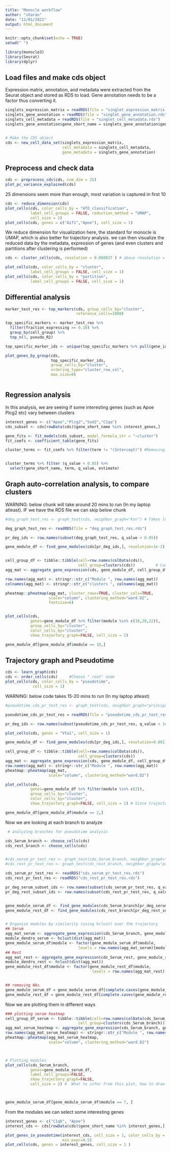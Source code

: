 ---
title: "Monocle workflow"
author: "sharan"
date: "11/01/2021"
output: html_document
---

```{r setup, include=FALSE, results='hide'}
knitr::opts_chunk$set(echo = TRUE)
setwd(" ")

library(monocle3)
library(Seurat)
library(dplyr)

```

## Load files and make cds object
Expression matrix, annotation, and metadata were extracted from the Seurat object and stored as RDS to load.
Gene annotation needs to be a factor thus converting it.

```{r}
singlets_expression_matrix = readRDS(file = "singlet_expression_matrix.rds")
singlets_gene_annotation = readRDS(file = "singlet_gene_annotation.rds")
singlets_cell_metadata = readRDS(file = "singlet_cell_metadata.rds")
singlets_gene_annotation$gene_short_name = singlets_gene_annotation$gene_short_name %>% as.factor()


# Make the CDS object
cds <- new_cell_data_set(singlets_expression_matrix,
                         cell_metadata = singlets_cell_metadata,
                         gene_metadata = singlets_gene_annotation)


```

## Preprocess and check data

```{r}
cds <- preprocess_cds(cds, num_dim = 25)
plot_pc_variance_explained(cds)
```
25 dimensions seem more than enough, most variation is captured in first 10

```{r, message=FALSE, echo=FALSE}
cds <- reduce_dimension(cds)
plot_cells(cds, color_cells_by = "HTO_classification", 
           label_cell_groups = FALSE, reduction_method = "UMAP",
           cell_size = 1)
plot_cells(cds, genes = c("Aif1","Apoe"), cell_size = 1)
```
We reduce dimension for visualization here, the standard for monocle is UMAP, which is also better for trajectory analysis. we can then visualize the reduced data by the metadata, expression of genes (and even clusters and partitions after clustering is performed)

```{r, message=FALSE, echo=FALSE}
cds <- cluster_cells(cds, resolution = 0.000037 ) # above resolution = 0.000036 leads to 4 clusters but also 4 partitions, while below is 3 and 1 respectively

plot_cells(cds, color_cells_by = "cluster", 
           label_cell_groups = FALSE, cell_size = 1) 
plot_cells(cds, color_cells_by = "partition", 
           label_cell_groups = FALSE, cell_size = 1)
```



## Differential analysis

```{r, message=FALSE, echo=FALSE}

marker_test_res <- top_markers(cds, group_cells_by="cluster", 
                               reference_cells=1000)

top_specific_markers <- marker_test_res %>%
  filter(fraction_expressing >= 0.10) %>%
  group_by(cell_group) %>%
  top_n(3, pseudo_R2)

top_specific_marker_ids <- unique(top_specific_markers %>% pull(gene_id))

plot_genes_by_group(cds,
                    top_specific_marker_ids,
                    group_cells_by="cluster",
                    ordering_type="cluster_row_col",
                    max.size=8)

```



```{r, message=FALSE, echo=FALSE}

```


## Regression analysis

In this analysis, we are seeing if some interesting genes (such as Apoe Plcg2 etc) vary between clusters

```{r, message=FALSE, echo=FALSE}
interest_genes <- c("Apoe","Plcg2","Sod2","C1qa")
cds_subset <- cds[rowData(cds)$gene_short_name %in% interest_genes,]

gene_fits <- fit_models(cds_subset, model_formula_str = "~cluster")
fit_coefs <- coefficient_table(gene_fits)

cluster_terms <- fit_coefs %>% filter(term != "(Intercept)") #Removing intercept terms, we dont want them. (where is result for cluster1?)


cluster_terms %>% filter (q_value < 0.05) %>%
  select(gene_short_name, term, q_value, estimate)
```



## Graph auto-correlation analysis, to compare clusters

WARNING: below chunk will take around 20 mins to run (In my laptop atleast). IF we have the RDS file we can skip below chunk
```{r, message=FALSE, echo=FALSE}
#deg_graph_test_res <- graph_test(cds, neighbor_graph="knn") # Takes long time to run, RDS is stored
```


```{r, message=FALSE, echo=FALSE, fig.height=10}
deg_graph_test_res <- readRDS(file = "deg_graph_test_res.rds")

pr_deg_ids <- row.names(subset(deg_graph_test_res, q_value < 0.05))

gene_module_df <- find_gene_modules(cds[pr_deg_ids,], resolution=1e-2)


cell_group_df <- tibble::tibble(cell=row.names(colData(cds)), 
                                cell_group=clusters(cds))         # Can either use function clusters or partitions
agg_mat <- aggregate_gene_expression(cds, gene_module_df, cell_group_df)

row.names(agg_mat) <- stringr::str_c("Module ", row.names(agg_mat))
colnames(agg_mat) <- stringr::str_c("clusters ", colnames(agg_mat))

pheatmap::pheatmap(agg_mat, cluster_rows=TRUE, cluster_cols=TRUE,
                   scale="column", clustering_method="ward.D2",
                   fontsize=6)


plot_cells(cds, 
           genes=gene_module_df %>% filter(module %in% c(18,28,22)),
           group_cells_by="cluster",
           color_cells_by="cluster",
           show_trajectory_graph=FALSE, cell_size = 2)

gene_module_df[gene_module_df$module == 18,]
```

## Trajectory graph and Pseudotime

```{r, message=FALSE, echo=FALSE}
cds <- learn_graph(cds)
cds <- order_cells(cds)     #Choose " root" node
plot_cells(cds, color_cells_by = "pseudotime",
            cell_size = 1)


```

WARNING: below code takes 15-20 mins to run (In my laptop atleast)
```{r}
#pseudotime_cds_pr_test_res <- graph_test(cds, neighbor_graph="principal_graph")
```

```{r, message=FALSE, echo=FALSE, fig.height=10}
pseudotime_cds_pr_test_res = readRDS(file = "pseudotime_cds_pr_test_res.rds")

pr_deg_ids <- row.names(subset(pseudotime_cds_pr_test_res, q_value < 1e-20)) #Absurdly low q-values??!

plot_cells(cds, genes = "Vta1", cell_size = 1)

gene_module_df <- find_gene_modules(cds[pr_deg_ids,], resolution=0.001) #Not working at certain resolutions, get error in leidenbase or contrasts..

cell_group_df <- tibble::tibble(cell=row.names(colData(cds)), 
                                cell_group=clusters(cds))
agg_mat <- aggregate_gene_expression(cds, gene_module_df, cell_group_df)
row.names(agg_mat) <- stringr::str_c("Module ", row.names(agg_mat))
pheatmap::pheatmap(agg_mat,
                   scale="column", clustering_method="ward.D2")

plot_cells(cds, 
           genes=gene_module_df %>% filter(module %in% c(2)),
           group_cells_by="cluster",
           color_cells_by="cluster",
           show_trajectory_graph=FALSE, cell_size = 1) # Since trajectory graph goes from cluster to cluster, how can we be sure this isnt same as diffgene exp for cluster/

gene_module_df[gene_module_df$module == 2,]
```
Now we are looking at each branch to analyze

```{r}
 # analyzing branches for pseudotime analysis

cds_Serum_branch <- choose_cells(cds)
cds_rest_branch <- choose_cells(cds)


#cds_serum_pr_test_res <- graph_test(cds_Serum_branch, neighbor_graph="principal_graph")
#cds_rest_pr_test_res <- graph_test(cds_rest_branch, neighbor_graph="principal_graph")

cds_serum_pr_test_res <- readRDS("cds_serum_pr_test_res.rds")
cds_rest_pr_test_res <- readRDS("cds_rest_pr_test_res.rds")

pr_deg_serum_subset_ids <- row.names(subset(cds_serum_pr_test_res, q_value < 0.05))
pr_deg_rest_subset_ids <- row.names(subset(cds_rest_pr_test_res, q_value < 0.05))


gene_module_serum_df <- find_gene_modules(cds_Serum_branch[pr_deg_serum_subset_ids,], resolution=0.001)
gene_module_rest_df <- find_gene_modules(cds_rest_branch[pr_deg_rest_subset_ids,], resolution=0.001)


# Organize modules by similarity (using hclust) over the trajectory
## Serum
agg_mat_serum <- aggregate_gene_expression(cds_Serum_branch, gene_module_serum_df)
module_dendro_serum <- hclust(dist(agg_mat))
gene_module_serum_df$module <- factor(gene_module_serum_df$module, 
                                levels = row.names(agg_mat_serum)[module_dendro_serum$order])
## Rest
agg_mat_rest <- aggregate_gene_expression(cds_Serum_rest, gene_module_rest_df)
module_dendro_rest <- hclust(dist(agg_mat))
gene_module_rest_df$module <- factor(gene_module_rest_df$module, 
                                      levels = row.names(agg_mat_rest)[module_dendro_rest$order])


## removing NAs
gene_module_serum_df = gene_module_serum_df[complete.cases(gene_module_serum_df), ]
gene_module_rest_df = gene_module_rest_df[complete.cases(gene_module_rest_df), ]


```

Now we are plotting them in different ways

```{r}

### plotting serum heatmap
cell_group_df_serum <- tibble::tibble(cell=row.names(colData(cds_Serum_branch)), 
                                cell_group=clusters(cds_Serum_branch))
agg_mat_serum_heatmap <- aggregate_gene_expression(cds_Serum_branch, gene_module_serum_df, cell_group_df_serum)
row.names(agg_mat_serum_heatmap) <- stringr::str_c("Module ", row.names(agg_mat_serum_heatmap))
pheatmap::pheatmap(agg_mat_serum_heatmap,
                   scale="column", clustering_method="ward.D2")



# Plotting modules
plot_cells(cds_Serum_branch,
           genes=gene_module_serum_df,
           label_cell_groups=FALSE,
           show_trajectory_graph=FALSE,
           cell_size = 2) #  What to infer from this plot, how to draw conclusions? genes seem to show trajectory or polarization within cluster, not between them



gene_module_serum_df[gene_module_serum_df$module == 7, ]


```



From the modules we can select some interesting genes

```{r}
interest_genes <- c("C1qb", "Apoe")
interest_cds <- cds[rowData(cds)$gene_short_name %in% interest_genes,]

plot_genes_in_pseudotime(interest_cds, cell_size = 1, color_cells_by = "pseudotime",
                         min_expr=0.5)
plot_cells(cds, genes = interest_genes, cell_size = 1 )

```




